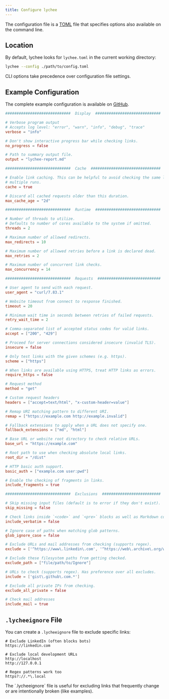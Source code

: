 ```yaml
---
title: Configure lychee
---
```



The configuration file is a [TOML](https://toml.io) file that specifies options also available on the command line.

## Location

By default, lychee looks for `lychee.toml` in the current working directory:

```bash
lychee --config ./path/to/config.toml
```

<Aside type="tip">
  CLI options take precedence over configuration file settings.
</Aside>

## Example Configuration

The complete example configuration is available on [GitHub](https://github.com/lycheeverse/lychee/blob/master/lychee.example.toml).

```toml title="lychee.toml"
#############################  Display  #############################

# Verbose program output
# Accepts log level: "error", "warn", "info", "debug", "trace"
verbose = "info"

# Don't show interactive progress bar while checking links.
no_progress = false

# Path to summary output file.
output = "lychee-report.md"

#############################  Cache  ###############################

# Enable link caching. This can be helpful to avoid checking the same links on
# multiple runs.
cache = true

# Discard all cached requests older than this duration.
max_cache_age = "2d"

#############################  Runtime  #############################

# Number of threads to utilize.
# Defaults to number of cores available to the system if omitted.
threads = 2

# Maximum number of allowed redirects.
max_redirects = 10

# Maximum number of allowed retries before a link is declared dead.
max_retries = 2

# Maximum number of concurrent link checks.
max_concurrency = 14

#############################  Requests  ############################

# User agent to send with each request.
user_agent = "curl/7.83.1"

# Website timeout from connect to response finished.
timeout = 20

# Minimum wait time in seconds between retries of failed requests.
retry_wait_time = 2

# Comma-separated list of accepted status codes for valid links.
accept = ["200", "429"]

# Proceed for server connections considered insecure (invalid TLS).
insecure = false

# Only test links with the given schemes (e.g. https).
scheme = ["https"]

# When links are available using HTTPS, treat HTTP links as errors.
require_https = false

# Request method
method = "get"

# Custom request headers
headers = ["accept=text/html", "x-custom-header=value"]

# Remap URI matching pattern to different URI.
remap = ["https://example.com http://example.invalid"]

# Fallback extensions to apply when a URL does not specify one.
fallback_extensions = ["md", "html"]

# Base URL or website root directory to check relative URLs.
base_url = "https://example.com"

# Root path to use when checking absolute local links.
root_dir = "/dist"

# HTTP basic auth support.
basic_auth = ["example.com user:pwd"]

# Enable the checking of fragments in links.
include_fragments = true

#############################  Exclusions  ##########################

# Skip missing input files (default is to error if they don't exist).
skip_missing = false

# Check links inside `<code>` and `<pre>` blocks as well as Markdown code blocks.
include_verbatim = false

# Ignore case of paths when matching glob patterns.
glob_ignore_case = false

# Exclude URLs and mail addresses from checking (supports regex).
exclude = ['^https://www\.linkedin\.com', '^https://web\.archive\.org/web/']

# Exclude these filesystem paths from getting checked.
exclude_path = ["file/path/to/Ignore"]

# URLs to check (supports regex). Has preference over all excludes.
include = ['gist\.github\.com.*']

# Exclude all private IPs from checking.
exclude_all_private = false

# Check mail addresses
include_mail = true
```

## `.lycheeignore` File

You can create a `.lycheeignore` file to exclude specific links:

```text title=".lycheeignore"
# Exclude LinkedIn (often blocks bots)
https://linkedin.com

# Exclude local development URLs
http://localhost
http://127.0.0.1

# Regex patterns work too
https?://.*\.local
```

<Aside type="note">
  The `.lycheeignore` file is useful for excluding links that frequently change or are intentionally broken (like examples).
</Aside>
